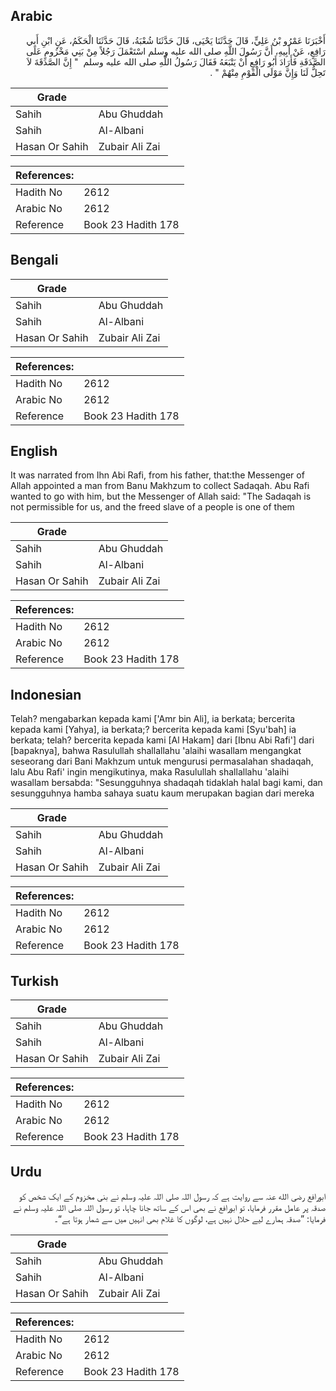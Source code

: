 ## Arabic

<div
  dir="rtl"
  lang="ar"
  style={{ fontSize: "larger", backgroundColor: "#f8f9fa", padding: 20 }}
>
  أَخْبَرَنَا عَمْرُو بْنُ عَلِيٍّ، قَالَ حَدَّثَنَا يَحْيَى، قَالَ حَدَّثَنَا
  شُعْبَةُ، قَالَ حَدَّثَنَا الْحَكَمُ، عَنِ ابْنِ أَبِي رَافِعٍ، عَنْ أَبِيهِ،
  أَنَّ رَسُولَ اللَّهِ صلى الله عليه وسلم اسْتَعْمَلَ رَجُلاً مِنْ بَنِي
  مَخْزُومٍ عَلَى الصَّدَقَةِ فَأَرَادَ أَبُو رَافِعٍ أَنْ يَتْبَعَهُ فَقَالَ
  رَسُولُ اللَّهِ صلى الله عليه وسلم ‏ "‏ إِنَّ الصَّدَقَةَ لاَ تَحِلُّ لَنَا
  وَإِنَّ مَوْلَى الْقَوْمِ مِنْهُمْ ‏"‏ ‏.‏
</div>
<div style={{ backgroundColor: "#f8f9fa", padding: 20, marginBottom: 10 }}>
  <table>
    <thead>
      <tr>
        <th>Grade</th>
        <th></th>
      </tr>
    </thead>
    <tbody>
      <tr>
        <td>Sahih</td>
        <td>Abu Ghuddah</td>
      </tr>
      <tr>
        <td>Sahih</td>
        <td>Al-Albani</td>
      </tr>
      <tr>
        <td>Hasan Or Sahih</td>
        <td>Zubair Ali Zai</td>
      </tr>
    </tbody>
  </table>
  <table>
    <thead>
      <tr>
        <th>References:</th>
        <th></th>
      </tr>
    </thead>
    <tbody>
      <tr>
        <td>Hadith No</td>
        <td>2612</td>
      </tr>
      <tr>
        <td>Arabic No</td>
        <td>2612</td>
      </tr>
      <tr>
        <td>Reference</td>
        <td>Book 23 Hadith 178</td>
      </tr>
    </tbody>
  </table>
</div>

## Bengali

<div
  dir="ltr"
  lang="bn"
  style={{ fontSize: "larger", backgroundColor: "#f8f9fa", padding: 20 }}
></div>
<div style={{ backgroundColor: "#f8f9fa", padding: 20, marginBottom: 10 }}>
  <table>
    <thead>
      <tr>
        <th>Grade</th>
        <th></th>
      </tr>
    </thead>
    <tbody>
      <tr>
        <td>Sahih</td>
        <td>Abu Ghuddah</td>
      </tr>
      <tr>
        <td>Sahih</td>
        <td>Al-Albani</td>
      </tr>
      <tr>
        <td>Hasan Or Sahih</td>
        <td>Zubair Ali Zai</td>
      </tr>
    </tbody>
  </table>
  <table>
    <thead>
      <tr>
        <th>References:</th>
        <th></th>
      </tr>
    </thead>
    <tbody>
      <tr>
        <td>Hadith No</td>
        <td>2612</td>
      </tr>
      <tr>
        <td>Arabic No</td>
        <td>2612</td>
      </tr>
      <tr>
        <td>Reference</td>
        <td>Book 23 Hadith 178</td>
      </tr>
    </tbody>
  </table>
</div>

## English

<div
  dir="ltr"
  lang="en"
  style={{ fontSize: "larger", backgroundColor: "#f8f9fa", padding: 20 }}
>
  It was narrated from Ihn Abi Rafi, from his father, that:the Messenger of
  Allah appointed a man from Banu Makhzum to collect Sadaqah. Abu Rafi wanted to
  go with him, but the Messenger of Allah said: "The Sadaqah is not permissible
  for us, and the freed slave of a people is one of them
</div>
<div style={{ backgroundColor: "#f8f9fa", padding: 20, marginBottom: 10 }}>
  <table>
    <thead>
      <tr>
        <th>Grade</th>
        <th></th>
      </tr>
    </thead>
    <tbody>
      <tr>
        <td>Sahih</td>
        <td>Abu Ghuddah</td>
      </tr>
      <tr>
        <td>Sahih</td>
        <td>Al-Albani</td>
      </tr>
      <tr>
        <td>Hasan Or Sahih</td>
        <td>Zubair Ali Zai</td>
      </tr>
    </tbody>
  </table>
  <table>
    <thead>
      <tr>
        <th>References:</th>
        <th></th>
      </tr>
    </thead>
    <tbody>
      <tr>
        <td>Hadith No</td>
        <td>2612</td>
      </tr>
      <tr>
        <td>Arabic No</td>
        <td>2612</td>
      </tr>
      <tr>
        <td>Reference</td>
        <td>Book 23 Hadith 178</td>
      </tr>
    </tbody>
  </table>
</div>

## Indonesian

<div
  dir="ltr"
  lang="id"
  style={{ fontSize: "larger", backgroundColor: "#f8f9fa", padding: 20 }}
>
  Telah? mengabarkan kepada kami ['Amr bin Ali], ia berkata; bercerita kepada
  kami [Yahya], ia berkata;? bercerita kepada kami [Syu'bah] ia berkata; telah?
  bercerita kepada kami [Al Hakam] dari [Ibnu Abi Rafi'] dari [bapaknya], bahwa
  Rasulullah shallallahu 'alaihi wasallam mengangkat seseorang dari Bani Makhzum
  untuk mengurusi permasalahan shadaqah, lalu Abu Rafi' ingin mengikutinya, maka
  Rasulullah shallallahu 'alaihi wasallam bersabda: "Sesungguhnya shadaqah
  tidaklah halal bagi kami, dan sesungguhnya hamba sahaya suatu kaum merupakan
  bagian dari mereka
</div>
<div style={{ backgroundColor: "#f8f9fa", padding: 20, marginBottom: 10 }}>
  <table>
    <thead>
      <tr>
        <th>Grade</th>
        <th></th>
      </tr>
    </thead>
    <tbody>
      <tr>
        <td>Sahih</td>
        <td>Abu Ghuddah</td>
      </tr>
      <tr>
        <td>Sahih</td>
        <td>Al-Albani</td>
      </tr>
      <tr>
        <td>Hasan Or Sahih</td>
        <td>Zubair Ali Zai</td>
      </tr>
    </tbody>
  </table>
  <table>
    <thead>
      <tr>
        <th>References:</th>
        <th></th>
      </tr>
    </thead>
    <tbody>
      <tr>
        <td>Hadith No</td>
        <td>2612</td>
      </tr>
      <tr>
        <td>Arabic No</td>
        <td>2612</td>
      </tr>
      <tr>
        <td>Reference</td>
        <td>Book 23 Hadith 178</td>
      </tr>
    </tbody>
  </table>
</div>

## Turkish

<div
  dir="ltr"
  lang="tr"
  style={{ fontSize: "larger", backgroundColor: "#f8f9fa", padding: 20 }}
></div>
<div style={{ backgroundColor: "#f8f9fa", padding: 20, marginBottom: 10 }}>
  <table>
    <thead>
      <tr>
        <th>Grade</th>
        <th></th>
      </tr>
    </thead>
    <tbody>
      <tr>
        <td>Sahih</td>
        <td>Abu Ghuddah</td>
      </tr>
      <tr>
        <td>Sahih</td>
        <td>Al-Albani</td>
      </tr>
      <tr>
        <td>Hasan Or Sahih</td>
        <td>Zubair Ali Zai</td>
      </tr>
    </tbody>
  </table>
  <table>
    <thead>
      <tr>
        <th>References:</th>
        <th></th>
      </tr>
    </thead>
    <tbody>
      <tr>
        <td>Hadith No</td>
        <td>2612</td>
      </tr>
      <tr>
        <td>Arabic No</td>
        <td>2612</td>
      </tr>
      <tr>
        <td>Reference</td>
        <td>Book 23 Hadith 178</td>
      </tr>
    </tbody>
  </table>
</div>

## Urdu

<div
  dir="rtl"
  lang="ur"
  style={{ fontSize: "larger", backgroundColor: "#f8f9fa", padding: 20 }}
>
  ابورافع رضی الله عنہ سے روایت ہے کہ رسول اللہ صلی اللہ علیہ وسلم نے بنی مخزوم
  کے ایک شخص کو صدقہ پر عامل مقرر فرمایا، تو ابورافع نے بھی اس کے ساتھ جانا
  چاہا، تو رسول اللہ صلی اللہ علیہ وسلم نے فرمایا: ”صدقہ ہمارے لیے حلال نہیں ہے،
  لوگوں کا غلام بھی انہیں میں سے شمار ہوتا ہے“۔
</div>
<div style={{ backgroundColor: "#f8f9fa", padding: 20, marginBottom: 10 }}>
  <table>
    <thead>
      <tr>
        <th>Grade</th>
        <th></th>
      </tr>
    </thead>
    <tbody>
      <tr>
        <td>Sahih</td>
        <td>Abu Ghuddah</td>
      </tr>
      <tr>
        <td>Sahih</td>
        <td>Al-Albani</td>
      </tr>
      <tr>
        <td>Hasan Or Sahih</td>
        <td>Zubair Ali Zai</td>
      </tr>
    </tbody>
  </table>
  <table>
    <thead>
      <tr>
        <th>References:</th>
        <th></th>
      </tr>
    </thead>
    <tbody>
      <tr>
        <td>Hadith No</td>
        <td>2612</td>
      </tr>
      <tr>
        <td>Arabic No</td>
        <td>2612</td>
      </tr>
      <tr>
        <td>Reference</td>
        <td>Book 23 Hadith 178</td>
      </tr>
    </tbody>
  </table>
</div>
